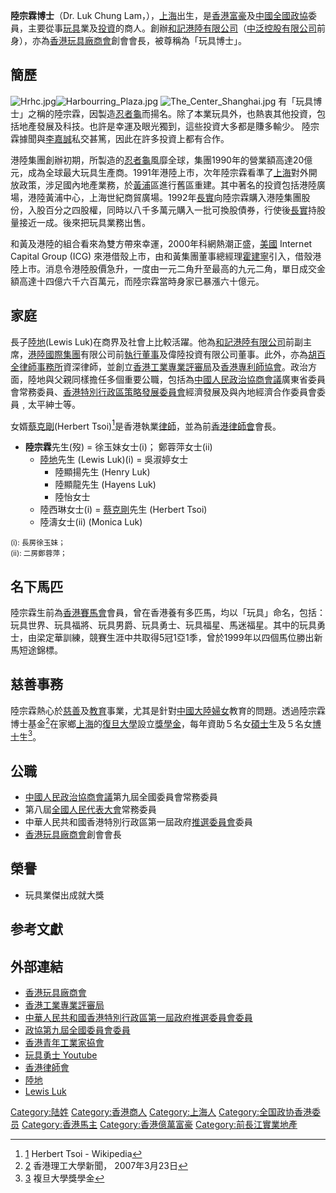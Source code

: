 {{香港望族
| 中文名=陸宗霖家族
| 英文名=Luk's Family
| 全國政協委員= 陸宗霖
| 太平紳士= 陸地，蔡克剛
| 獲頒銅紫荊星章= 蔡克剛
| 獲頒榮譽勳章= 陸地
}}
'''陸宗霖博士'''{{cn}}（Dr. Luk Chung Lam，{{bd|1935年|6月21日|2002年|8月15日|}}），[[上海|上海]]出生，是[[香港|香港]][[富豪|富豪]]及[[中国人民政治协商会议|中國全國政協]]委員，主要從事[[玩具|玩具]]業及[[投資|投資]]的商人。創辦[[和記港陸|和記港陸有限公司]]（[[中泛控股有限公司|中泛控股有限公司]]前身），亦為[[香港玩具廠商會|香港玩具廠商會]]創會會長，被尊稱為「玩具博士」。{{cn}}

==簡歷==
[[File:Hrhc.jpg|thumb]][[File:Harbourring_Plaza.jpg|thumb]]
[[File:The_Center_Shanghai.jpg|thumb]]
有「玩具博士」之稱的陸宗霖，因製造[[忍者龜|忍者龜]]而揚名。除了本業玩具外，也熱衷其他投資，包括地產發展及科技。也許是幸運及眼光獨到，這些投資大多都是賺多輸少。{{cn}}
陸宗霖據聞與[[李嘉誠|李嘉誠]]私交甚篤，因此在許多投資上都有合作。{{cn}}

港陸集團創辦初期，所製造的[[忍者龜|忍者龜]]風靡全球，集團1990年的營業額高達20億元，成為全球最大玩具生產商。1991年港陸上市，次年陸宗霖看準了[[上海|上海]]對外開放政策，涉足國內地產業務，於[[黃浦|黃浦]]區進行舊區重建。其中著名的投資包括港陸廣場，港陸黃浦中心，上海世紀商貿廣場。1992年[[長實|長實]]向陸宗霖購入港陸集團股份，入股百分之四股權，同時以八千多萬元購入一批可換股債券，行使後[[長實|長實]]持股量接近一成。後來把玩具業務出售。

和黃及港陸的組合看來為雙方帶來幸運{{cn}}，2000年科網熱潮正盛，[[美國|美國]] Internet Capital Group (ICG) 來港借殼上市，由和黃集團董事總經理[[霍建寧|霍建寧]]引入，借殼港陸上市。消息令港陸股價急升，一度由一元二角升至最高的九元二角，單日成交金額高達十四億六千六百萬元，而陸宗霖當時身家已暴漲六十億元。

==家庭==
長子[[陸地_(香港企業家)|陸地]](Lewis Luk)在商界及社會上比較活躍。他為[[和記港陸|和記港陸有限公司]]前副主席，[[港陸國際集團|港陸國際集團]]有限公司前[[執行董事|執行董事]]及偉陸投資有限公司董事。此外，亦為[[胡百全律師事務所|胡百全律師事務所]]資深律師，並創立[[香港工業專業評審局|香港工業專業評審局]]及[[香港專利師協會|香港專利師協會]]。政治方面，陸地與父親同樣擔任多個重要公職，包括為[[中國人民政治協商會議|中國人民政治協商會議]]廣東省委員會常務委員、[[香港特別行政區|香港特別行政區]][[策略發展委員會|策略發展委員會]]經濟發展及與內地經濟合作委員會委員﹐太平紳士等。

女婿[[蔡克剛|蔡克剛]](Herbert Tsoi)<ref>[http://en.wikipedia.org/wiki/Herbert_Tsoi] Herbert Tsoi - Wikipedia</ref>是香港執業[[律師|律師]]，並為前[[香港律師會|香港律師會]]會長。

* '''陸宗霖'''先生(歿) = 徐玉妹女士(i)； 鄭蓉萍女士(ii)
** [[陸地_(香港企業家)|陸地]]先生 (Lewis Luk)(i) = 吳淑婷女士
*** 陸顯揚先生 (Henry Luk)
*** 陸顯龍先生 (Hayens Luk)
*** 陸怡女士
** 陸西琳女士(i) = [[蔡克剛|蔡克剛]]先生 (Herbert Tsoi)
** 陸濤女士(ii) (Monica Luk)
<small>
(i): 長房徐玉妹；<br />
(ii): 二房鄭蓉萍；<br />
</small>

==名下馬匹==
陸宗霖生前為[[香港賽馬會|香港賽馬會]]會員，曾在香港養有多匹馬，均以「玩具」命名，包括：玩具世界、玩具福將、玩具男爵、玩具勇士、玩具福星、馬迷福星。其中的玩具勇士，由梁定華訓練，競賽生涯中共取得5冠1亞1季，曾於1999年以四個馬位勝出新馬短途錦標。

==慈善事務==
陸宗霖熱心於[[慈善|慈善]]及[[教育|教育]]事業，尤其是針對[[中國大陸|中國大陸]][[婦女|婦女]]教育的問題。{{cn}}透過陸宗霖博士基金<ref>[http://www.polyu.edu.hk/cpa/polyu/hotnews/details_t.php?news_id=1247] 香港理工大學新聞， 2007年3月23日</ref>在家鄉[[上海|上海]]的[[復旦大學|復旦大學]]設立[[獎學金|獎學金]]，每年資助５名女[[碩士|碩士]]生及５名女[[博士|博士]]生<ref>[http://www.fudan.edu.cn/new_comservice/sch.htm] 複旦大學獎學金</ref>。

==公職==
*[[中國人民政治協商會議|中國人民政治協商會議]]第九屆全國委員會常務委員
*第八屆[[全國人民代表大會|全國人民代表大會]]常務委員
*中華人民共和國香港特別行政區第一屆政府[[推選委員會|推選委員會]]委員
*[[香港玩具廠商會|香港玩具廠商會]]創會會長

==榮譽==
*玩具業傑出成就大獎

==参考文獻==
<div class="references-small">
<references />
</div>

==外部連結==
* [http://www.tmhk.net/showDetails.htm 香港玩具廠商會]
* [https://web.archive.org/web/20090228060139/http://www.pvchk.org/honorary.html 香港工業專業評審局]
* [http://www.people.com.cn/BIG5/shizheng/252/7129/7133/20011220/631643.html 中華人民共和國香港特別行政區第一屆政府推選委員會委員]
* [https://web.archive.org/web/20141003145318/http://news.xinhuanet.com/misc/2002-02/21/content_284910.htm 政協第九屆全國委員會委員]
* [http://www.hkyic.org/topic.php?channelID=15&topicID=37 香港青年工業家拹會]
* [http://www.youtube.com/watch?v=fCiFl4m0LX0 玩具勇士 Youtube]
* [http://www.hklawsoc.org.hk/pub_e/default.asp 香港律師會] {{Webarchive|url=https://archive.is/20121218141335/http://www.hklawsoc.org.hk/pub_e/default.asp |date=2012-12-18 }}
*[[:陸地_(香港企業家)|陸地]]
*[http://en.wikipedia.org/wiki/Lewis_Luk Lewis Luk]

[[Category:陆姓|Category:陆姓]]
[[Category:香港商人|Category:香港商人]]
[[Category:上海人|Category:上海人]]
[[Category:全国政协香港委员|Category:全国政协香港委员]]
[[Category:香港馬主|Category:香港馬主]]
[[Category:香港億萬富豪|Category:香港億萬富豪]]
[[Category:前長江實業地產|Category:前長江實業地產]]
